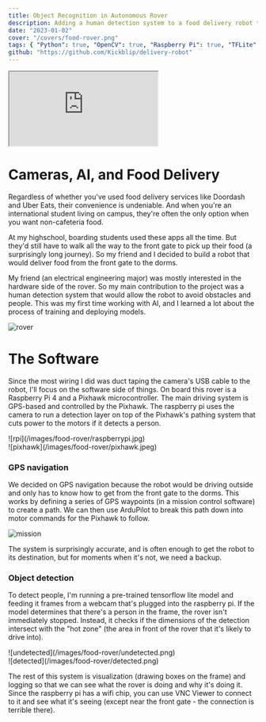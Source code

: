 ```yaml
---
title: Object Recognition in Autonomous Rover
description: Adding a human detection system to a food delivery robot that serves boarding students on campus who don’t have easy access to food delivery services.
date: "2023-01-02"
cover: "/covers/food-rover.png"
tags: { "Python": true, "OpenCV": true, "Raspberry Pi": true, "TFLite": true }
github: "https://github.com/Kickblip/delivery-robot"
---
```


<iframe
    src="https://www.youtube.com/embed/9QyPHuIHvvg"
    allow="accelerometer; autoplay; clipboard-write; encrypted-media; gyroscope; picture-in-picture"
    className="my-6 w-full h-[225px] md:w-[640px] md:h-[360px]"
></iframe>

# Cameras, AI, and Food Delivery

Regardless of whether you've used food delivery services like Doordash and Uber Eats, their convenience is undeniable. And when you're an international student living on campus, they're often the only option when you want non-cafeteria food.

At my highschool, boarding students used these apps all the time. But they'd still have to walk all the way to the front gate to pick up their food (a surprisingly long journey). So my friend and I decided to build a robot that would deliver food from the front gate to the dorms.

My friend (an electrical engineering major) was mostly interested in the hardware side of the rover. So my main contribution to the project was a human detection system that would allow the robot to avoid obstacles and people. This was my first time working with AI, and I learned a lot about the process of training and deploying models.

![rover](/images/food-rover/rover.jpeg)

# The Software

Since the most wiring I did was duct taping the camera's USB cable to the robot, I'll focus on the software side of things. On board this rover is a Raspberry Pi 4 and a Pixhawk microcontroller. The main driving system is GPS-based and controlled by the Pixhawk. The raspberry pi uses the camera to run a detection layer on top of the Pixhawk's pathing system that cuts power to the motors if it detects a person.

<div className="flex">
    <div className="w-1/2">![rpi](/images/food-rover/raspberrypi.jpg)</div>
    <div className="w-1/2">![pixhawk](/images/food-rover/pixhawk.jpeg)</div>
</div>

### GPS navigation

We decided on GPS navigation because the robot would be driving outside and only has to know how to get from the front gate to the dorms.
This works by defining a series of GPS waypoints (in a mission control software) to create a path.
We can then use ArduPilot to break this path down into motor commands for the Pixhawk to follow.

![mission](/images/food-rover/mission-planner.jpeg)

The system is surprisingly accurate, and is often enough to get the robot to its destination, but for moments when it's not, we need a backup.

### Object detection

To detect people, I'm running a pre-trained tensorflow lite model and feeding it frames from a webcam that's plugged into the raspberry pi.
If the model determines that there's a person in the frame, the rover isn't immediately stopped.
Instead, it checks if the dimensions of the detection intersect with the "hot zone" (the area in front of the rover that it's likely to drive into).

<div className="flex">
    <div className="w-1/2">![undetected](/images/food-rover/undetected.png)</div>
    <div className="w-1/2">![detected](/images/food-rover/detected.png)</div>
</div>

The rest of this system is visualization (drawing boxes on the frame) and logging so that we can see what the rover is doing and why it's doing it. Since the raspberry pi has a wifi chip, you can use VNC Viewer to connect to it and see what it's seeing (except near the front gate - the connection is terrible there).
